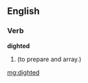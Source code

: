 ==English==

===Verb===
'''dighted'''

# {{archaic}} {{past of|[[dight]]}} (to prepare and array.)

[[mg:dighted]]